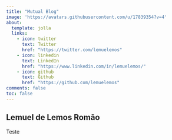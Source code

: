 ```yaml
---
title: "Mutual Blog"
image: 'https://avatars.githubusercontent.com/u/17839354?v=4'
about:
  template: jolla
  links:
    - icon: twitter
      text: Twitter
      href: "https://twitter.com/lemuelemos"
    - icon: linkedin
      text: LinkedIn
      href: "https://www.linkedin.com/in/lemuelemos/"
    - icon: github
      text: Github
      href: "https://github.com/lemuelemos"
comments: false
toc: false
---
```


## Lemuel de Lemos Romão

Teste

